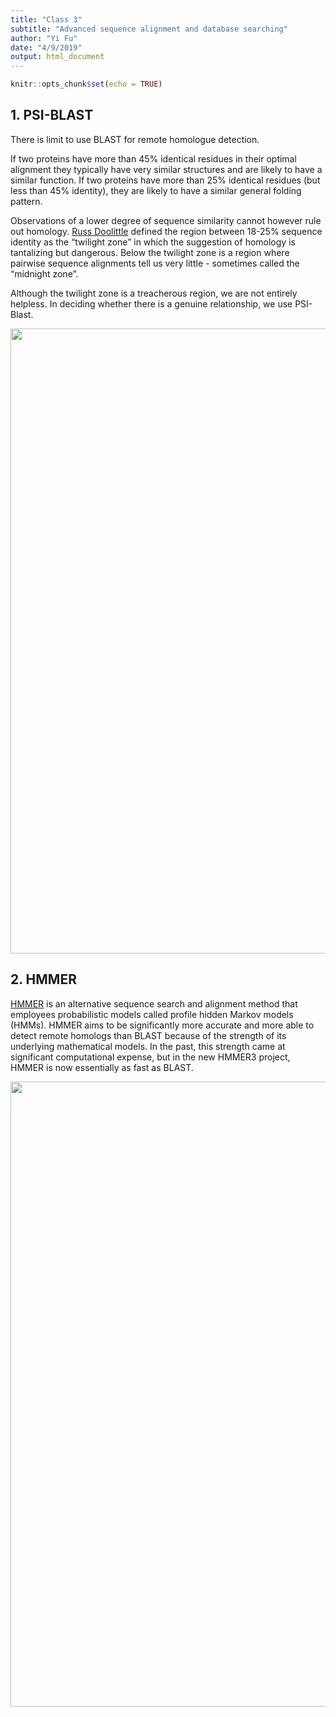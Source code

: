 ```yaml
---
title: "Class 3"
subtitle: "Advanced sequence alignment and database searching"
author: "Yi Fu"
date: "4/9/2019"
output: html_document
---
```


```r
knitr::opts_chunk$set(echo = TRUE)
```

## 1. PSI-BLAST

There is limit to use BLAST for remote homologue detection. 

If two proteins have more than 45% identical residues in their optimal alignment they typically have very similar structures and are likely to have a similar function. If two proteins have more than 25% identical residues (but less than 45% identity), they are likely to have a similar general folding pattern. 

Observations of a lower degree of sequence similarity cannot however rule out homology. [Russ Doolittle](http://biology.ucsd.edu/research/faculty/rdoolittle) defined the region
between 18-25% sequence identity as the “twilight zone” in which the suggestion of homology
is tantalizing but dangerous. Below the twilight zone is a region where pairwise sequence
alignments tell us very little - sometimes called the “midnight zone”.

Although the twilight zone is a treacherous region, we are not entirely helpless. In deciding
whether there is a genuine relationship, we use PSI-Blast.

  <img src="data/psi.png" width="1000"/>
  
## 2. HMMER

[HMMER](http://www.ebi.ac.uk/Tools/hmmer/search/phmmer) is an alternative sequence search and alignment method that employees probabilistic models called profile hidden Markov models (HMMs). HMMER aims to be significantly more accurate and more able to detect remote homologs than BLAST because of the strength of its underlying mathematical models. In the past, this strength came at significant computational expense, but in the new HMMER3 project, HMMER is now essentially as fast as BLAST.

  <img src="data/hmmer.png" width="1000"/>
